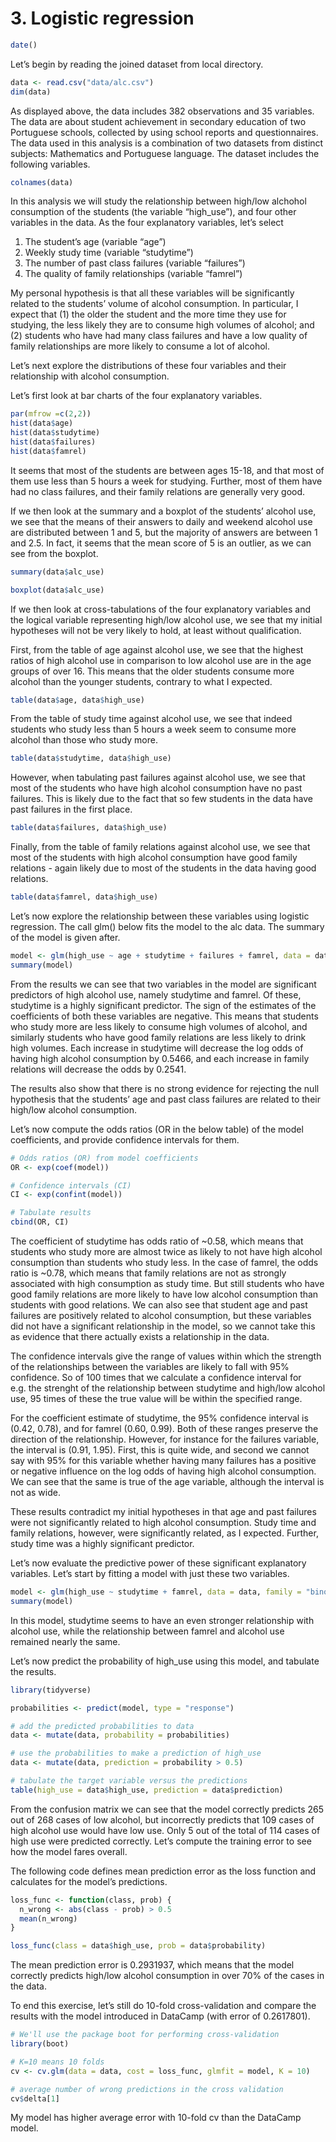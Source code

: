 # 3. Logistic regression

```r
date()
```

Let's begin by reading the joined dataset from local directory.

```r
data <- read.csv("data/alc.csv")
dim(data)
```

As displayed above, the data includes 382 observations and 35 variables. The data are about student achievement in secondary education of two Portuguese schools, collected by using school reports and questionnaires. The data used in this analysis is a combination of two datasets from distinct subjects: Mathematics and Portuguese language. The dataset includes the following variables.

```r
colnames(data)
```

In this analysis we will study the relationship between high/low alchohol consumption of the students (the variable "high_use"), and four other variables in the data. As the four explanatory variables, let's select

1. The student's age (variable "age")
2. Weekly study time (variable "studytime")
3. The number of past class failures (variable "failures")
4. The quality of family relationships (variable "famrel")

My personal hypothesis is that all these variables will be significantly related to the students' volume of alcohol consumption. In particular, I expect that (1) the older the student and the more time they use for studying, the less likely they are to consume high volumes of alcohol; and (2) students who have had many class failures and have a low quality of family relationships are more likely to consume a lot of alcohol.

Let's next explore the distributions of these four variables and their relationship with alcohol consumption.

Let's first look at bar charts of the four explanatory variables.

```r
par(mfrow =c(2,2))
hist(data$age)
hist(data$studytime)
hist(data$failures)
hist(data$famrel)
```

It seems that most of the students are between ages 15-18, and that most of them use less than 5 hours a week for studying. Further, most of them have had no class failures, and their family relations are generally very good.

If we then look at the summary and a boxplot of the students' alcohol use, we see that the means of their answers to daily and weekend alcohol use are distributed between 1 and 5, but the majority of answers are between 1 and 2.5. In fact, it seems that the mean score of 5 is an outlier, as we can see from the boxplot.

```r
summary(data$alc_use)
```

```r
boxplot(data$alc_use)
```

If we then look at cross-tabulations of the four explanatory variables and the logical variable representing high/low alcohol use, we see that my initial hypotheses will not be very likely to hold, at least without qualification.

First, from the table of age against alcohol use, we see that the highest ratios of high alcohol use in comparison to low alcohol use are in the age groups of over 16. This means that the older students consume more alcohol than the younger students, contrary to what I expected.

```r
table(data$age, data$high_use)
```

From the table of study time against alcohol use, we see that indeed students who study less than 5 hours a week seem to consume more alcohol than those who study more.

```r
table(data$studytime, data$high_use)
```

However, when tabulating past failures against alcohol use, we see that most of the students who have high alcohol consumption have no past failures. This is likely due to the fact that so few students in the data have past failures in the first place.

```r
table(data$failures, data$high_use)
```

Finally, from the table of family relations against alcohol use, we see that most of the students with high alcohol consumption have good family relations - again likely due to most of the students in the data having good relations. 

```r
table(data$famrel, data$high_use)
```

Let's now explore the relationship between these variables using logistic regression. The call glm() below fits the model to the alc data. The summary of the model is given after.

```r
model <- glm(high_use ~ age + studytime + failures + famrel, data = data, family = "binomial")
summary(model)
```

From the results we can see that two variables in the model are significant predictors of high alcohol use, namely studytime and famrel. Of these, studytime is a highly significant predictor. The sign of the estimates of the coefficients of both these variables are negative. This means that students who study more are less likely to consume high volumes of alcohol, and similarly students who have good family relations are less likely to drink high volumes. Each increase in studytime will decrease the log odds of having high alcohol consumption by 0.5466, and each increase in family relations will decrease the odds by 0.2541.

The results also show that there is no strong evidence for rejecting the null hypothesis that the students' age and past class failures are related to their high/low alcohol consumption.

Let's now compute the odds ratios (OR in the below table) of the model coefficients, and provide confidence intervals for them.

```r
# Odds ratios (OR) from model coefficients
OR <- exp(coef(model))

# Confidence intervals (CI)
CI <- exp(confint(model))

# Tabulate results
cbind(OR, CI)
```

The coefficient of studytime has odds ratio of ~0.58, which means that students who study more are almost twice as likely to not have high alcohol consumption than students who study less. In the case of famrel, the odds ratio is ~0.78, which means that family relations are not as strongly associated with high consumption as study time. But still students who have good family relations are more likely to have low alcohol consumption than students with good relations. We can also see that student age and past failures are positively related to alcohol consumption, but these variables did not have a significant relationship in the model, so we cannot take this as evidence that there actually exists a relationship in the data.

The confidence intervals give the range of values within which the strength of the relationships between the variables are likely to fall with 95% confidence. So of 100 times that we calculate a confidence interval for e.g. the strenght of the relationship between studytime and high/low alcohol use,  95 times of these the true value will be within the specified range.

For the coefficient estimate of studytime, the 95% confidence interval is (0.42, 0.78), and for famrel (0.60, 0.99). Both of these ranges preserve the direction of the relationship. However, for instance for the failures variable, the interval is (0.91, 1.95). First, this is quite wide, and second we cannot say with 95% for this variable whether having many failures has a positive or negative influence on the log odds of having high alcohol consumption. We can see that the same is true of the age variable, although the interval is not as wide.

These results contradict my initial hypotheses in that age and past failures were not significantly related to high alcohol consumption. Study time and family relations, however, were significantly related, as I expected. Further, study time was a highly significant predictor.

Let's now evaluate the predictive power of these significant explanatory variables. Let's start by fitting a model with just these two variables.

```r
model <- glm(high_use ~ studytime + famrel, data = data, family = "binomial")
summary(model)
```

In this model, studytime seems to have an even stronger relationship with alcohol use, while the relationship between famrel and alcohol use remained nearly the same.

Let's now predict the probability of high_use using this model, and tabulate the results.

```r
library(tidyverse)

probabilities <- predict(model, type = "response")

# add the predicted probabilities to data
data <- mutate(data, probability = probabilities)

# use the probabilities to make a prediction of high_use
data <- mutate(data, prediction = probability > 0.5)

# tabulate the target variable versus the predictions
table(high_use = data$high_use, prediction = data$prediction)
```

From the confusion matrix we can see that the model correctly predicts 265 out of 268 cases of low alcohol, but incorrectly predicts that 109 cases of high alcohol use would have low use. Only 5 out of the total of 114 cases of high use were predicted correctly. Let's compute the training error to see how the model fares overall.

The following code defines mean prediction error as the loss function and calculates for the model's predictions.

```r
loss_func <- function(class, prob) {
  n_wrong <- abs(class - prob) > 0.5
  mean(n_wrong)
}

loss_func(class = data$high_use, prob = data$probability)
```

The mean prediction error is 0.2931937, which means that the model correctly predicts high/low alcohol consumption in over 70% of the cases in the data.

To end this exercise, let's still do 10-fold cross-validation and compare the results with the model introduced in DataCamp (with error of 0.2617801).

```r
# We'll use the package boot for performing cross-validation
library(boot)

# K=10 means 10 folds
cv <- cv.glm(data = data, cost = loss_func, glmfit = model, K = 10)

# average number of wrong predictions in the cross validation
cv$delta[1]
```

My model has higher average error with 10-fold cv than the DataCamp model.